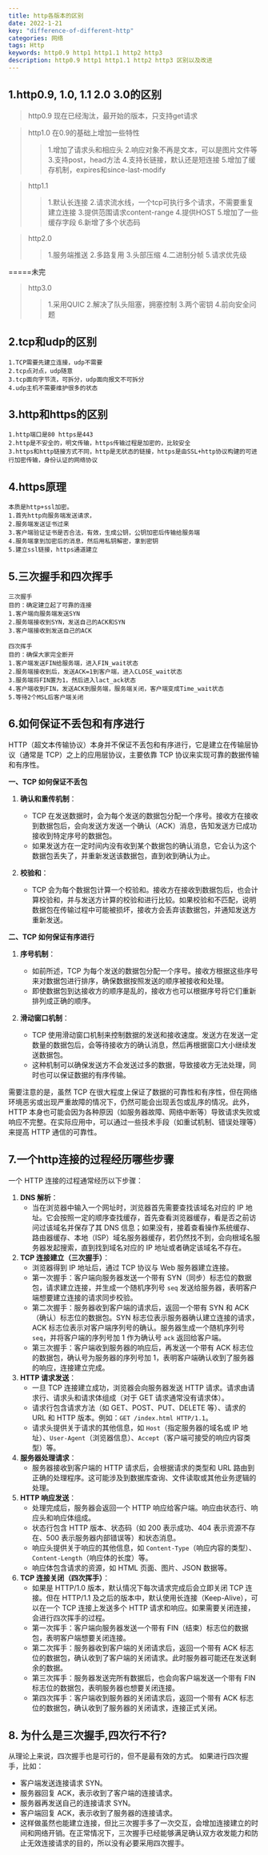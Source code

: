 ```yaml
---
title: http各版本的区别
date: 2022-1-21
key: "difference-of-different-http"
categories: 网络
tags: Http
keywords: http0.9 http1 http1.1 http2 http3 
description: http0.9 http1 http1.1 http2 http3 区别以及改进 
---
```



<TOCInline toc={props.toc} exclude="Overview" toHeading={3} />

## 1.http0.9, 1.0, 1.1 2.0 3.0的区别

> http0.9 现在已经淘汰，最开始的版本，只支持get请求

> http1.0 在0.9的基础上增加一些特性
>> 1.增加了请求头和相应头
>> 2.响应对象不再是文本，可以是图片文件等
>> 3.支持post，head方法
>> 4.支持长链接，默认还是短连接
>> 5.增加了缓存机制，expires和since-last-modify

> http1.1
> > 1.默认长连接
> > 2.请求流水线，一个tcp可执行多个请求，不需要重复建立连接
> > 3.提供范围请求content-range
> > 4.提供HOST
> > 5.增加了一些缓存字段
> > 6.新增了多个状态码

> http2.0
> > 1.服务端推送
> > 2.多路复用
> > 3.头部压缩
> > 4.二进制分帧
> > 5.请求优先级

=====未完
> http3.0
> > 1.采用QUIC
> > 2.解决了队头阻塞，拥塞控制
> > 3.两个密钥
> > 4.前向安全问题

## 2.tcp和udp的区别

    1.TCP需要先建立连接，udp不需要
    2.tcp点对点，udp随意
    3.tcp面向字节流，可拆分，udp面向报文不可拆分
    4.udp主机不需要维护很多的状态
## 3.http和https的区别

    1.http端口是80 https是443
    2.http是不安全的，明文传输，https传输过程是加密的，比较安全
    3.https和http链接方式不同，http是无状态的链接，https是由SSL+http协议构建的可进行加密传输，身份认证的网络协议

## 4.https原理
    本质是http+ssl加密。
    1.首先http向服务端发送请求，
    2.服务端发送证书过来
    3.客户端验证证书是否合法，有效，生成公钥，公钥加密后传输给服务端
    4.服务端拿到加密后的消息，然后用私钥解密，拿到密钥
    5.建立ssl链接，https通道建立
## 5.三次握手和四次挥手
    三次握手   
    目的：确定建立起了可靠的连接
    1.客户端向服务端发送SYN
    2.服务端接收到SYN，发送自己的ACK和SYN
    3.客户端接收到发送自己的ACK

    四次挥手
    目的：确保大家完全断开
    1.客户端发送FIN给服务端，进入FIN_wait状态
    2.服务端接收到后，发送ACK=1到客户端，进入CLOSE_wait状态
    3.服务端将FIN置为1，然后进入lact_ack状态
    4.客户端收到FIN，发送ACK到服务端，服务端关闭，客户端变成Time_wait状态
    5.等待2个MSL后客户端关闭
## 6.如何保证不丢包和有序进行

HTTP（超文本传输协议）本身并不保证不丢包和有序进行，它是建立在传输层协议（通常是 TCP）之上的应用层协议，主要依靠 TCP 协议来实现可靠的数据传输和有序性。

**一、TCP 如何保证不丢包**

1. **确认和重传机制**：
   - TCP 在发送数据时，会为每个发送的数据包分配一个序号。接收方在接收到数据包后，会向发送方发送一个确认（ACK）消息，告知发送方已成功接收到特定序号的数据包。
   - 如果发送方在一定时间内没有收到某个数据包的确认消息，它会认为这个数据包丢失了，并重新发送该数据包，直到收到确认为止。

2. **校验和**：
   - TCP 会为每个数据包计算一个校验和。接收方在接收到数据包后，也会计算校验和，并与发送方计算的校验和进行比较。如果校验和不匹配，说明数据包在传输过程中可能被损坏，接收方会丢弃该数据包，并通知发送方重新发送。

**二、TCP 如何保证有序进行**

1. **序号机制**：
   - 如前所述，TCP 为每个发送的数据包分配一个序号。接收方根据这些序号来对数据包进行排序，确保数据按照发送的顺序被接收和处理。
   - 即使数据包到达接收方的顺序是乱的，接收方也可以根据序号将它们重新排列成正确的顺序。

2. **滑动窗口机制**：
   - TCP 使用滑动窗口机制来控制数据的发送和接收速度。发送方在发送一定数量的数据包后，会等待接收方的确认消息，然后再根据窗口大小继续发送数据包。
   - 这种机制可以确保发送方不会发送过多的数据，导致接收方无法处理，同时也可以保证数据的有序传输。

需要注意的是，虽然 TCP 在很大程度上保证了数据的可靠性和有序性，但在网络环境恶劣或出现严重故障的情况下，仍然可能会出现丢包或乱序的情况。此外，HTTP 本身也可能会因为各种原因（如服务器故障、网络中断等）导致请求失败或响应不完整。在实际应用中，可以通过一些技术手段（如重试机制、错误处理等）来提高 HTTP 通信的可靠性。



## 7.一个http连接的过程经历哪些步骤

一个 HTTP 连接的过程通常经历以下步骤：
1. **DNS 解析**：
    - 当在浏览器中输入一个网址时，浏览器首先需要查找该域名对应的 IP 地址。它会按照一定的顺序查找缓存，首先查看浏览器缓存，看是否之前访问过该域名并保存了其 DNS 信息；如果没有，接着查看操作系统缓存、路由器缓存、本地（ISP）域名服务器缓存，若仍然找不到，会向根域名服务器发起搜索，直到找到域名对应的 IP 地址或者确定该域名不存在。
2. **TCP 连接建立（三次握手）**：
    - 浏览器得到 IP 地址后，通过 TCP 协议与 Web 服务器建立连接。
    - 第一次握手：客户端向服务器发送一个带有 SYN（同步）标志位的数据包，请求建立连接，并生成一个随机序列号 `seq` 发送给服务器，表明客户端想要建立连接的请求同步校验。
    - 第二次握手：服务器收到客户端的请求后，返回一个带有 SYN 和 ACK（确认）标志位的数据包。SYN 标志位表示服务器确认建立连接的请求，ACK 标志位表示对客户端序列号的确认。服务器生成一个随机序列号 `seq`，并将客户端的序列号加 1 作为确认号 `ack` 返回给客户端。
    - 第三次握手：客户端收到服务器的响应后，再发送一个带有 ACK 标志位的数据包，确认号为服务器的序列号加 1，表明客户端确认收到了服务器的响应，连接建立完成。
3. **HTTP 请求发送**：
    - 一旦 TCP 连接建立成功，浏览器会向服务器发送 HTTP 请求。请求由请求行、请求头和请求体组成（对于 GET 请求通常没有请求体）。
    - 请求行包含请求方法（如 GET、POST、PUT、DELETE 等）、请求的 URL 和 HTTP 版本。例如：`GET /index.html HTTP/1.1`。
    - 请求头提供关于请求的其他信息，如 `Host`（指定服务器的域名或 IP 地址）、`User-Agent`（浏览器信息）、`Accept`（客户端可接受的响应内容类型）等。
4. **服务器处理请求**：
    - 服务器接收到客户端的 HTTP 请求后，会根据请求的类型和 URL 路由到正确的处理程序。这可能涉及到数据库查询、文件读取或其他业务逻辑的处理。
5. **HTTP 响应发送**：
    - 处理完成后，服务器会返回一个 HTTP 响应给客户端。响应由状态行、响应头和响应体组成。
    - 状态行包含 HTTP 版本、状态码（如 200 表示成功、404 表示资源不存在、500 表示服务器内部错误等）和状态消息。
    - 响应头提供关于响应的其他信息，如 `Content-Type`（响应内容的类型）、`Content-Length`（响应体的长度）等。
    - 响应体包含请求的资源，如 HTML 页面、图片、JSON 数据等。
6. **TCP 连接关闭（四次挥手）**：
    - 如果是 HTTP/1.0 版本，默认情况下每次请求完成后会立即关闭 TCP 连接。但在 HTTP/1.1 及之后的版本中，默认使用长连接（Keep-Alive），可以在一个 TCP 连接上发送多个 HTTP 请求和响应。如果需要关闭连接，会进行四次挥手的过程。
    - 第一次挥手：客户端向服务器发送一个带有 FIN（结束）标志位的数据包，表明客户端想要关闭连接。
    - 第二次挥手：服务器收到客户端的关闭请求后，返回一个带有 ACK 标志位的数据包，确认收到了客户端的关闭请求。此时服务器可能还在发送剩余的数据。
    - 第三次挥手：服务器发送完所有数据后，也会向客户端发送一个带有 FIN 标志位的数据包，表明服务器也想要关闭连接。
    - 第四次挥手：客户端收到服务器的关闭请求后，返回一个带有 ACK 标志位的数据包，确认收到了服务器的关闭请求，连接正式关闭。

## 8. 为什么是三次握手,四次行不行?

从理论上来说，四次握手也是可行的，但不是最有效的方式。
如果进行四次握手，比如：
- 客户端发送连接请求 SYN。
- 服务器回复 ACK，表示收到了客户端的连接请求。
- 服务器再发送自己的连接请求 SYN。
- 客户端回复 ACK，表示收到了服务器的连接请求。
- 这样做虽然也能建立连接，但比三次握手多了一次交互，会增加连接建立的时间和网络开销。在正常情况下，三次握手已经能够满足确认双方收发能力和防止无效连接请求的目的，所以没有必要采用四次握手。